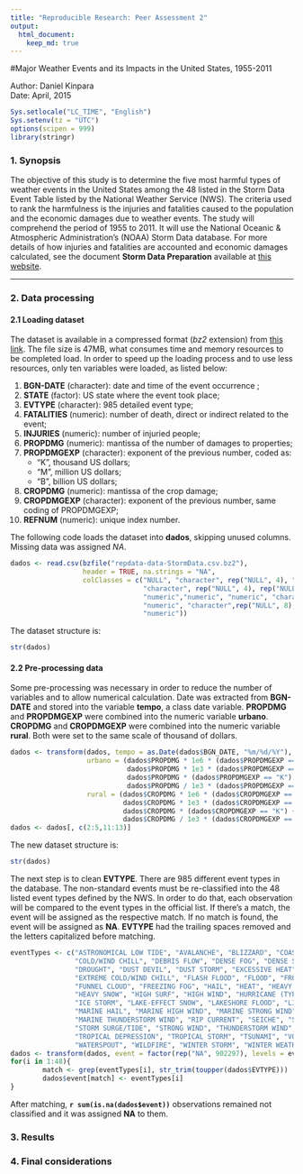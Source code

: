 ```yaml
---
title: "Reproducible Research: Peer Assessment 2"
output: 
  html_document:
    keep_md: true
---
```


#Major Weather Events and its Impacts in the United States, 1955-2011

Author: Daniel Kinpara  
Date: April, 2015  

```r
Sys.setlocale("LC_TIME", "English")
Sys.setenv(tz = "UTC")
options(scipen = 999)
library(stringr)
```
### 1. Synopsis

The objective of this study is to determine the five most harmful types of weather events in the United States among the 48 listed in the Storm Data Event Table listed by the National Weather Service (NWS). The criteria used to rank the harmfulness is the injuries and fatalities caused to the population and the economic damages due to weather events. The study will comprehend the period of 1955 to 2011. It will use the National Oceanic & Atmospheric Administration's (NOAA) Storm Data database. For more details of how injuries and fatalities are accounted and economic damages calculated, see the document **Storm Data Preparation** available at [this website](http://www.nws.noaa.gov/directives/).

---

### 2. Data processing

#### 2.1 Loading dataset

The dataset is available in a compressed format (*bz2* extension) from [this link](https://d396qusza40orc.cloudfront.net/repdata%2Fdata%2FStormData.csv.bz2). The file size is 47MB, what consumes time and memory resources to be completed load. In order to speed up the loading process and to use less resources, only ten variables were loaded, as listed below:

1. **BGN-DATE** (character): date and time of the event occurrence ;
2. **STATE** (factor): US state where the event took place;
3. **EVTYPE** (character): 985 detailed event type;
4. **FATALITIES** (numeric): number of death, direct or indirect related to the event;
5. **INJURIES** (numeric): number of injuried people;
6. **PROPDMG** (numeric): mantissa of the number of damages to properties;
7. **PROPDMGEXP** (character): exponent of the previous number, coded as:
    - "K", thousand US dollars;
    - "M", million US dollars;
    - "B", billion US dollars;
8. **CROPDMG** (numeric): mantissa of the crop damage;
9. **CROPDMGEXP** (character): exponent of the previous number, same coding of PROPDMGEXP;
10. **REFNUM** (numeric): unique index number.

The following code loads the dataset into **dados**, skipping unused columns. Missing data was assigned *NA*.

```r
dados <- read.csv(bzfile("repdata-data-StormData.csv.bz2"),
                  header = TRUE, na.strings = "NA",
                  colClasses = c("NULL", "character", rep("NULL", 4), "factor",
                                 "character", rep("NULL", 4), rep("NULL", 10),
                                 "numeric","numeric", "numeric", "character",
                                 "numeric", "character",rep("NULL", 8),
                                 "numeric"))
```
  
The dataset structure is:

```r
str(dados)
```

#### 2.2 Pre-processing data

Some pre-processing was necessary in order to reduce the number of variables and to allow numerical calculation. Date was extracted from **BGN-DATE** and stored into the variable **tempo**, a class date variable. **PROPDMG** and **PROPDMGEXP** were combined into the numeric variable **urbano**. **CROPDMG** and **CROPDMGEXP** were combined into the numeric variable **rural**. Both were set to the same scale of thousand of dollars.
  
```r
dados <- transform(dados, tempo = as.Date(dados$BGN_DATE, "%m/%d/%Y"),
                   urbano = (dados$PROPDMG * 1e6 * (dados$PROPDMGEXP == "B") +
                             dados$PROPDMG * 1e3 * (dados$PROPDMGEXP == "M") +
                             dados$PROPDMG * (dados$PROPDMGEXP == "K") +
                             dados$PROPDMG / 1e3 * (dados$PROPDMGEXP == "")),
                   rural = (dados$CROPDMG * 1e6 * (dados$CROPDMGEXP == "B") +
                            dados$CROPDMG * 1e3 * (dados$CROPDMGEXP == "M") +
                            dados$CROPDMG * (dados$CROPDMGEXP == "K") +
                            dados$CROPDMG / 1e3 * (dados$CROPDMGEXP == "")))
dados <- dados[, c(2:5,11:13)]
```
  
The new dataset structure is:

```r
str(dados)
```
  
The next step is to clean **EVTYPE**. There are 985 different event types in the database. The non-standard events must be re-classified into the 48 listed event types defined by the NWS. In order to do that, each observation will be compared to the event types in the official list. If there's a match, the event will be assigned as the respective match. If no match is found, the event will be assigned as **NA**. **EVTYPE** had the trailing spaces removed and the letters capitalized before matching.
  
```r
eventTypes <- c("ASTRONOMICAL LOW TIDE", "AVALANCHE", "BLIZZARD", "COASTAL FLOOD",
                "COLD/WIND CHILL", "DEBRIS FLOW", "DENSE FOG", "DENSE SMOKE",
                "DROUGHT", "DUST DEVIL", "DUST STORM", "EXCESSIVE HEAT",
                "EXTREME COLD/WIND CHILL", "FLASH FLOOD", "FLOOD", "FROST/FREEZE",
                "FUNNEL CLOUD", "FREEZING FOG", "HAIL", "HEAT", "HEAVY RAIN",
                "HEAVY SNOW", "HIGH SURF", "HIGH WIND", "HURRICANE (TYPHOON)",
                "ICE STORM", "LAKE-EFFECT SNOW", "LAKESHORE FLOOD", "LIGHTNING",
                "MARINE HAIL", "MARINE HIGH WIND", "MARINE STRONG WIND", 
                "MARINE THUNDERSTORM WIND", "RIP CURRENT", "SEICHE", "SLEET",
                "STORM SURGE/TIDE", "STRONG WIND", "THUNDERSTORM WIND", "TORNADO",
                "TROPICAL DEPRESSION", "TROPICAL STORM", "TSUNAMI", "VOLCANIC ASH",
                "WATERSPOUT", "WILDFIRE", "WINTER STORM", "WINTER WEATHER")
dados <- transform(dados, event = factor(rep("NA", 902297), levels = eventTypes))
for(i in 1:48){
        match <- grep(eventTypes[i], str_trim(toupper(dados$EVTYPE)))
        dados$event[match] <- eventTypes[i]
}
```
  
After matching, **`r sum(is.na(dados$event))`** observations remained not classified and it was assigned **NA** to them.

### 3. Results


### 4. Final considerations

